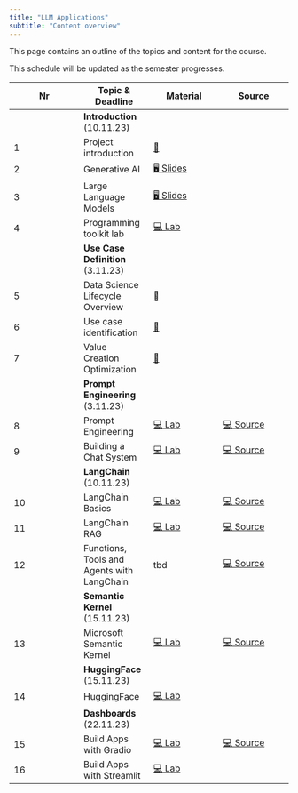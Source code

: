 ```yaml
---
title: "LLM Applications"
subtitle: "Content overview"
---
```


This page contains an outline of the topics and content for the course.

:::{.callout-note}
This schedule will be updated as the semester progresses.
:::


|	Nr	|	Topic & Deadline	|	Material	|	Source	|	
|	---	|	---	|	---	|	---	|	
|		|	**Introduction** (10.11.23)	|		|		|	
|	1	|	Project introduction	|	[📑](https://docs.google.com/presentation/d/1DlSgDb8G2jQ3Tlm69eUkhBA49SDVpCEr5K12UxpshlQ/export/pdf)	|		|	
|	2	|	Generative AI	|	[🖥️ Slides](https://kirenz.github.io/slides/genai/genai)	|		|	
|	3	|	Large Language Models	|	[🖥️ Slides](https://kirenz.github.io/slides/llm/llm)	|		|	
|	4	|	Programming toolkit lab	|	[💻 Lab](https://kirenz.github.io/lab-toolkit)	|		|	
|		|	**Use Case Definition** (3.11.23)	|		|		|	
|	5	|	Data Science Lifecycle Overview	|	[📑](https://docs.google.com/presentation/d/1LR0LmvKFycE3MIjfDEp6L_bGdJtCOe60rFycWIYayBI/export/pdf)	|		|	
|	6	|	Use case identification	|	[📑](https://docs.google.com/presentation/d/1RT7IhYgLgNJ8RiT28sMr8Mfyk5y_e-rfYg3jRsPKGEA/export/pdf)	|		|	
|	7	|	Value Creation Optimization 	|	[📑](https://drive.google.com/file/d/1ivNrca-sRmefay4t3_FVLDH3Mn-p5CgF/view?usp=drive_link)	|		|	
|		|	**Prompt Engineering** (3.11.23)	|		|		|	
|	8	|	Prompt Engineering	|	[💻 Lab](https://kirenz.github.io/lab-prompt)	|	[💻 Source](https://www.deeplearning.ai/short-courses/chatgpt-prompt-engineering-for-developers/)	|	
|	9	|	Building a Chat System	|	[💻 Lab](https://kirenz.github.io/lab-chat-system)	|	[💻 Source](https://www.deeplearning.ai/short-courses/building-systems-with-chatgpt/)	|	
|		|	**LangChain** (10.11.23)	|		|		|	
|	10	|	LangChain Basics	|	[💻 Lab](https://kirenz.github.io/lab-langchain-basics)	|	[💻 Source](https://www.deeplearning.ai/short-courses/langchain-for-llm-application-development/)	|	
|	11	|	LangChain RAG	|	[💻 Lab](https://kirenz.github.io/lab-langchain-rag)	|	[💻 Source](https://www.deeplearning.ai/short-courses/langchain-chat-with-your-data/)	|	
|	12	|	Functions, Tools and Agents with LangChain	|	tbd	|	[💻 Source](https://www.deeplearning.ai/short-courses/functions-tools-agents-langchain/)	|	
|		|	**Semantic Kernel** (15.11.23)	|		|		|	
|	13	|	Microsoft Semantic Kernel	|	[💻 Lab](https://kirenz.github.io/lab-semantic-kernel)	|	[💻 Source](https://www.deeplearning.ai/short-courses/microsoft-semantic-kernel/)	|	
|		|	**HuggingFace** (15.11.23)	|		|		|	
|	14	|	HuggingFace 	|	[💻 Lab](https://kirenz.github.io/lab-huggingface)	|		|	
|		|	**Dashboards** (22.11.23)	|		|		|	
|	15	|	Build Apps with Gradio	|	[💻 Lab](https://kirenz.github.io/lab-llm-gradio)	|	[💻 Source](https://www.deeplearning.ai/short-courses/building-generative-ai-applications-with-gradio/)	|	
|	16	|	Build Apps with Streamlit	|	[💻 Lab](https://github.com/kirenz/streamlit-app)	|		|	
									